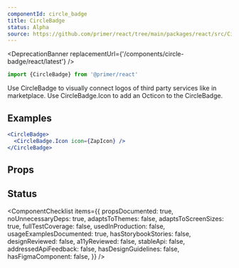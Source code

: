 ```yaml
---
componentId: circle_badge
title: CircleBadge
status: Alpha
source: https://github.com/primer/react/tree/main/packages/react/src/CircleBadge
---
```



<DeprecationBanner replacementUrl={'/components/circle-badge/react/latest'} />

```js
import {CircleBadge} from '@primer/react'
```

Use CircleBadge to visually connect logos of third party services like in marketplace. Use CircleBadge.Icon to add an Octicon to the CircleBadge.

## Examples

```jsx live
<CircleBadge>
  <CircleBadge.Icon icon={ZapIcon} />
</CircleBadge>
```

## Props

<ComponentProps data={data} />

## Status

<ComponentChecklist
  items={{
    propsDocumented: true,
    noUnnecessaryDeps: true,
    adaptsToThemes: false,
    adaptsToScreenSizes: true,
    fullTestCoverage: false,
    usedInProduction: false,
    usageExamplesDocumented: true,
    hasStorybookStories: false,
    designReviewed: false,
    a11yReviewed: false,
    stableApi: false,
    addressedApiFeedback: false,
    hasDesignGuidelines: false,
    hasFigmaComponent: false,
  }}
/>
